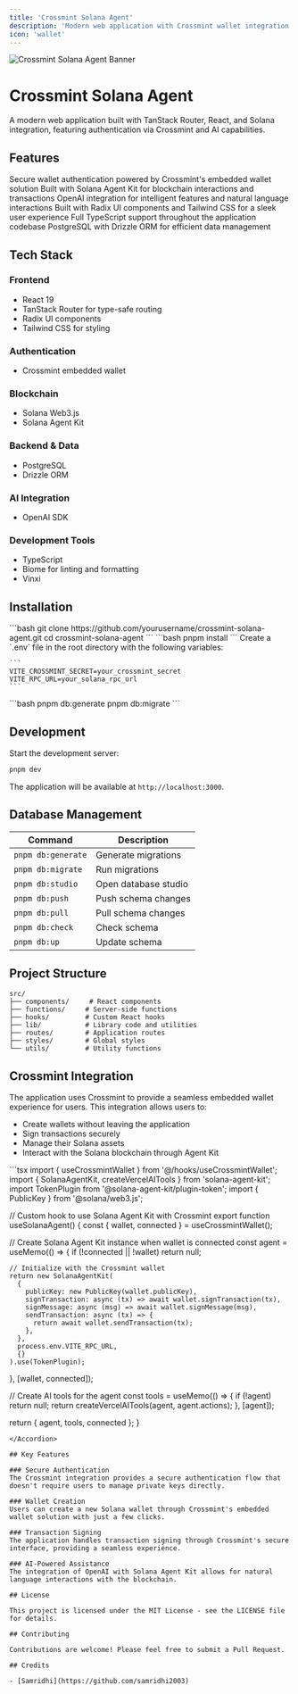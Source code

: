 ```yaml
---
title: 'Crossmint Solana Agent'
description: 'Modern web application with Crossmint wallet integration for Solana Agent Kit'
icon: 'wallet'
---
```


<div className="flex items-center justify-center mb-8">
  <img src="https://github.com/samridhi2003/solana-agent-kit-crossmint/raw/main/public/banner.png" alt="Crossmint Solana Agent Banner" className="rounded-md max-w-full" />
</div>

# Crossmint Solana Agent

A modern web application built with TanStack Router, React, and Solana integration, featuring authentication via Crossmint and AI capabilities.

## Features

<CardGroup cols={2}>
  <Card title="Authentication" icon="key">
    Secure wallet authentication powered by Crossmint's embedded wallet solution
  </Card>
  <Card title="Solana Integration" icon="blockchain">
    Built with Solana Agent Kit for blockchain interactions and transactions
  </Card>
  <Card title="AI Capabilities" icon="robot">
    OpenAI integration for intelligent features and natural language interactions
  </Card>
  <Card title="Modern UI" icon="paintbrush">
    Built with Radix UI components and Tailwind CSS for a sleek user experience
  </Card>
  <Card title="Type Safety" icon="shield-check">
    Full TypeScript support throughout the application codebase
  </Card>
  <Card title="Database Integration" icon="database">
    PostgreSQL with Drizzle ORM for efficient data management
  </Card>
</CardGroup>

## Tech Stack

### Frontend
- React 19
- TanStack Router for type-safe routing
- Radix UI components
- Tailwind CSS for styling

### Authentication
- Crossmint embedded wallet

### Blockchain
- Solana Web3.js
- Solana Agent Kit

### Backend & Data
- PostgreSQL
- Drizzle ORM

### AI Integration
- OpenAI SDK

### Development Tools
- TypeScript
- Biome for linting and formatting
- Vinxi

## Installation

<Steps>
  <Step title="Clone the repository">
    ```bash
    git clone https://github.com/yourusername/crossmint-solana-agent.git
    cd crossmint-solana-agent
    ```
  </Step>
  <Step title="Install dependencies">
    ```bash
    pnpm install
    ```
  </Step>
  <Step title="Set up environment variables">
    Create a `.env` file in the root directory with the following variables:
    
    ```
    VITE_CROSSMINT_SECRET=your_crossmint_secret
    VITE_RPC_URL=your_solana_rpc_url
    ```
  </Step>
  <Step title="Run database migrations">
    ```bash
    pnpm db:generate
    pnpm db:migrate
    ```
  </Step>
</Steps>

## Development

Start the development server:

```bash
pnpm dev
```

The application will be available at `http://localhost:3000`.

## Database Management

| Command | Description |
| ------- | ----------- |
| `pnpm db:generate` | Generate migrations |
| `pnpm db:migrate` | Run migrations |
| `pnpm db:studio` | Open database studio |
| `pnpm db:push` | Push schema changes |
| `pnpm db:pull` | Pull schema changes |
| `pnpm db:check` | Check schema |
| `pnpm db:up` | Update schema |

## Project Structure

```
src/
├── components/     # React components
├── functions/     # Server-side functions
├── hooks/         # Custom React hooks
├── lib/           # Library code and utilities
├── routes/        # Application routes
├── styles/        # Global styles
└── utils/         # Utility functions
```

## Crossmint Integration

The application uses Crossmint to provide a seamless embedded wallet experience for users. This integration allows users to:

- Create wallets without leaving the application
- Sign transactions securely
- Manage their Solana assets
- Interact with the Solana blockchain through Agent Kit

<Accordion title="Crossmint Integration Code Example">
```tsx
import { useCrossmintWallet } from '@/hooks/useCrossmintWallet';
import { SolanaAgentKit, createVercelAITools } from 'solana-agent-kit';
import TokenPlugin from '@solana-agent-kit/plugin-token';
import { PublicKey } from '@solana/web3.js';

// Custom hook to use Solana Agent Kit with Crossmint
export function useSolanaAgent() {
  const { wallet, connected } = useCrossmintWallet();
  
  // Create Solana Agent Kit instance when wallet is connected
  const agent = useMemo(() => {
    if (!connected || !wallet) return null;
    
    // Initialize with the Crossmint wallet
    return new SolanaAgentKit(
      {
        publicKey: new PublicKey(wallet.publicKey),
        signTransaction: async (tx) => await wallet.signTransaction(tx),
        signMessage: async (msg) => await wallet.signMessage(msg),
        sendTransaction: async (tx) => {
          return await wallet.sendTransaction(tx);
        },
      },
      process.env.VITE_RPC_URL,
      {}
    ).use(TokenPlugin);
  }, [wallet, connected]);
  
  // Create AI tools for the agent
  const tools = useMemo(() => {
    if (!agent) return null;
    return createVercelAITools(agent, agent.actions);
  }, [agent]);
  
  return { agent, tools, connected };
}
```
</Accordion>

## Key Features

### Secure Authentication
The Crossmint integration provides a secure authentication flow that doesn't require users to manage private keys directly.

### Wallet Creation
Users can create a new Solana wallet through Crossmint's embedded wallet solution with just a few clicks.

### Transaction Signing
The application handles transaction signing through Crossmint's secure interface, providing a seamless experience.

### AI-Powered Assistance
The integration of OpenAI with Solana Agent Kit allows for natural language interactions with the blockchain.

## License

This project is licensed under the MIT License - see the LICENSE file for details.

## Contributing

Contributions are welcome! Please feel free to submit a Pull Request.

## Credits

- [Samridhi](https://github.com/samridhi2003)